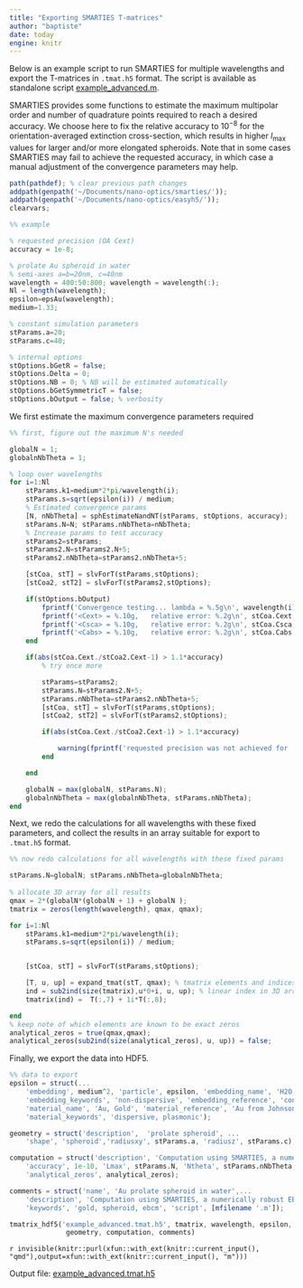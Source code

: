 ```yaml
---
title: "Exporting SMARTIES T-matrices"
author: "baptiste"
date: today
engine: knitr
---
```


Below is an example script to run SMARTIES for multiple wavelengths and export the T-matrices in `.tmat.h5` format. The script is available as standalone script [example_advanced.m](/smarties/example_advanced.m).

SMARTIES provides some functions to estimate the maximum multipolar order and number of quadrature points required to reach a desired accuracy. We choose here to fix the relative accuracy to $10^{-8}$ for the orientation-averaged extinction cross-section, which results in higher $l_\text{max}$ values for larger and/or more elongated spheroids. Note that in some cases SMARTIES may fail to achieve the requested accuracy, in which case a manual adjustment of the convergence parameters may help.


```octave
path(pathdef); % clear previous path changes
addpath(genpath('~/Documents/nano-optics/smarties/'));
addpath(genpath('~/Documents/nano-optics/easyh5/'));
clearvars;

%% example

% requested precision (OA Cext)
accuracy = 1e-8;

% prolate Au spheroid in water
% semi-axes a=b=20nm, c=40nm
wavelength = 400:50:800; wavelength = wavelength(:); 
Nl = length(wavelength);
epsilon=epsAu(wavelength);
medium=1.33;

% constant simulation parameters
stParams.a=20;
stParams.c=40;

% internal options
stOptions.bGetR = false;
stOptions.Delta = 0;
stOptions.NB = 0; % NB will be estimated automatically
stOptions.bGetSymmetricT = false;
stOptions.bOutput = false; % verbosity
```

We first estimate the maximum convergence parameters required

```octave
%% first, figure out the maximum N's needed

globalN = 1;
globalnNbTheta = 1;

% loop over wavelengths
for i=1:Nl
    stParams.k1=medium*2*pi/wavelength(i);
    stParams.s=sqrt(epsilon(i)) / medium;
    % Estimated convergence params
    [N, nNbTheta] = sphEstimateNandNT(stParams, stOptions, accuracy);
    stParams.N=N; stParams.nNbTheta=nNbTheta;
    % Increase params to test accuracy
    stParams2=stParams;
    stParams2.N=stParams2.N+5;
    stParams2.nNbTheta=stParams2.nNbTheta+5;

    [stCoa, stT] = slvForT(stParams,stOptions);
    [stCoa2, stT2] = slvForT(stParams2,stOptions);

    if(stOptions.bOutput)
        fprintf('Convergence testing... lambda = %.5g\n', wavelength(i));
        fprintf('<Cext> = %.10g,   relative error: %.2g\n', stCoa.Cext, abs(stCoa.Cext./stCoa2.Cext-1));
        fprintf('<Csca> = %.10g,   relative error: %.2g\n', stCoa.Csca, abs(stCoa.Csca./stCoa2.Csca-1));
        fprintf('<Cabs> = %.10g,   relative error: %.2g\n', stCoa.Cabs, abs(stCoa.Cabs./stCoa2.Cabs-1));
    end

    if(abs(stCoa.Cext./stCoa2.Cext-1) > 1.1*accuracy)
        % try once more

        stParams=stParams2;
        stParams.N=stParams2.N+5;
        stParams.nNbTheta=stParams2.nNbTheta+5;
        [stCoa, stT] = slvForT(stParams,stOptions);
        [stCoa2, stT2] = slvForT(stParams2,stOptions);

        if(abs(stCoa.Cext./stCoa2.Cext-1) > 1.1*accuracy)

            warning(fprintf('requested precision was not achieved for  = %.5g\n', wavelength(i)))
        end

    end

    globalN = max(globalN, stParams.N);
    globalnNbTheta = max(globalnNbTheta, stParams.nNbTheta);
end
```

Next, we redo the calculations for all wavelengths with these fixed parameters, and collect the results in an array suitable for export to `.tmat.h5` format.

```octave
%% now redo calculations for all wavelengths with these fixed params

stParams.N=globalN; stParams.nNbTheta=globalnNbTheta;
    
% allocate 3D array for all results
qmax = 2*(globalN*(globalN + 1) + globalN );
tmatrix = zeros(length(wavelength), qmax, qmax);

for i=1:Nl
    stParams.k1=medium*2*pi/wavelength(i);
    stParams.s=sqrt(epsilon(i)) / medium;


    [stCoa, stT] = slvForT(stParams,stOptions);

    [T, u, up] = expand_tmat(stT, qmax); % tmatrix elements and indices
    ind = sub2ind(size(tmatrix),u*0+i, u, up); % linear index in 3D array
    tmatrix(ind) =  T(:,7) + 1i*T(:,8);

end
% keep note of which elements are known to be exact zeros
analytical_zeros = true(qmax,qmax);
analytical_zeros(sub2ind(size(analytical_zeros), u, up)) = false;
```

Finally, we export the data into HDF5.

```octave
%% data to export
epsilon = struct(...
    'embedding', medium^2, 'particle', epsilon, 'embedding_name', 'H2O, Water', ...
    'embedding_keywords', 'non-dispersive', 'embedding_reference', 'constant', ...
    'material_name', 'Au, Gold', 'material_reference', 'Au from Johnson and Christy 1972',...
    'material_keywords', 'dispersive, plasmonic');

geometry = struct('description',  'prolate spheroid', ...
    'shape', 'spheroid','radiusxy', stParams.a, 'radiusz', stParams.c);

computation = struct('description', 'Computation using SMARTIES, a numerically robust EBCM implementation for spheroids', ...
    'accuracy', 1e-10, 'Lmax', stParams.N, 'Ntheta', stParams.nNbTheta, ...
    'analytical_zeros', analytical_zeros);

comments = struct('name', 'Au prolate spheroid in water',...
    'description', 'Computation using SMARTIES, a numerically robust EBCM implementation for spheroids',...
    'keywords', 'gold, spheroid, ebcm', 'script', [mfilename '.m']);

tmatrix_hdf5('example_advanced.tmat.h5', tmatrix, wavelength, epsilon,...
              geometry, computation, comments)
```

<!-- export the code into standalone file -->
`r invisible(knitr::purl(xfun::with_ext(knitr::current_input(), "qmd"),output=xfun::with_ext(knitr::current_input(), "m")))`

Output file: [example_advanced.tmat.h5](/smarties/example_advanced.tmat.h5)

